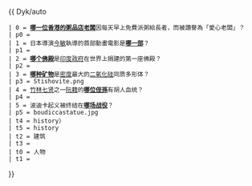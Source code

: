 {{ Dyk/auto
 | 0 = '''[[李松慶|哪一位香港的粥品店老闆]]'''因每天早上免費派粥給長者，而被讚譽為「愛心老闆」？
 | p0 = 
 | 1 = 日本導演[[今敏]]執導的首部動畫電影是'''[[藍色恐懼|哪一部]]'''？
 | p1 = 
 | 2 = '''[[白马寺印度风格佛殿|哪个佛殿]]'''是[[印度政府]]在世界上捐建的第一座佛殿？
 | p2 = 
 | 3 = '''[[斯石英|哪种矿物]]'''是[[密度]]最大的[[二氧化硅]]同质多形体？
 | p3 = Stishovite.png
 | 4 = [[竹林七贤]]之一[[阮籍]]的'''[[阮孚|哪位侄孫]]'''有胡人血统？
 | p4 = 
 | 5 = 波迪卡起义被终结在'''[[惠特灵大道战役|哪场战役]]'''？
 | p5 = boudiccastatue.jpg
 | t4 = history）
 | t5 = history
 | t2 = 建筑
 | t3 = 
 | t0 = 人物
 | t1 = 
}}